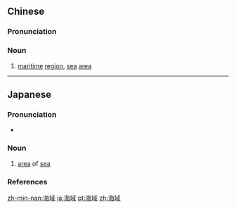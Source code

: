 ==Chinese==
{{zh-forms|[[sea]]|[[area]]<br>[[region]]}}

===Pronunciation===
{{zh-pron
|m=hǎiyù
|c=hoi2 wik6
|mn=hái-he̍k/hái-e̍k
|cat=n
}}

===Noun===
{{zh-noun}}

# [[maritime]] [[region]], [[sea]] [[area]]

----

==Japanese==
{{ja-kanjitab|かい|いき|yomi=o}}

===Pronunciation===
* {{ja-pron|かいいき|y=o|acc=0|acc_ref=NHK}}

===Noun===
{{ja-noun|かい.いき}}

# [[area]] of [[sea]]

===References===
<references/>

[[zh-min-nan:海域]]
[[ja:海域]]
[[pt:海域]]
[[zh:海域]]